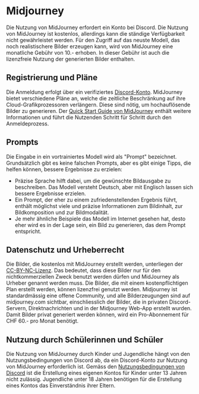 
# Midjourney
Die Nutzung von MidJourney erfordert ein Konto bei Discord. Die Nutzung von MidJourney ist kostenlos, allerdings kann die ständige Verfügbarkeit nicht gewährleistet werden. Für den Zugriff auf das neuste Modell, das noch realistischere Bilder erzeugen kann, wird von MidJourney eine monatliche Gebühr von 10.- erhoben. In dieser Gebühr ist auch die lizenzfreie Nutzung der generierten Bilder enthalten.

<MDXImage src="/screenshots/midjourney.png" alt="Generiertes Bild mit Midjourney v5.1" />

## Registrierung und Pläne
Die Anmeldung erfolgt über ein verifiziertes [Discord-Konto](https://discord.com). MidJourney bietet verschiedene Pläne an, welche die zeitliche Beschränkung auf ihre Cloud-Grafikprozessoren verlängern. Diese sind nötig, um hochauflösende Bilder zu generieren. Der [Quick Start Guide von MidJourney](https://docs.midjourney.com/docs/plans) enthält weitere Informationen und führt die Nutzenden Schritt für Schritt durch den Anmeldeprozess. 


## Prompts
Die Eingabe in ein vortrainiertes Modell wird als "Prompt" bezeichnet. Grundsätzlich gibt es keine falschen Prompts, aber es gibt einige Tipps, die helfen können, bessere Ergebnisse zu erzielen:
- Präzise Sprache hilft dabei, um die gewünschte Bildausgabe zu beschreiben. Das Modell versteht Deutsch, aber mit Englisch lassen sich bessere Ergebnisse erzielen.
- Ein Prompt, der eher zu einem zufriedenstellenden Ergebnis führt, enthält möglichst viele und präzise Informationen zum Bildinhalt, zur Bildkomposition und zur Bildmodalität.
- Je mehr ähnliche Beispiele das Modell im Internet gesehen hat, desto eher wird es in der Lage sein, ein Bild zu generieren, das dem Prompt entspricht.


## Datenschutz und Urheberrecht
Die Bilder, die kostenlos mit MidJourney erstellt werden, unterliegen der [CC-BY-NC-Lizenz](https://creativecommons.org/licenses/by-nc/4.0/). Das bedeutet, dass diese Bilder nur für den nichtkommerziellen Zweck benutzt werden dürfen und MidJourney als Urheber genannt werden muss. Die Bilder, die mit einem kostenpflichtigen Plan erstellt werden, können lizenzfrei genutzt werden. Midjourney ist standardmässig eine offene Community, und alle Bilderzeugungen sind auf midjourney.com sichtbar, einschliesslich der Bilder, die in privaten Discord-Servern, Direktnachrichten und in der Midjourney Web-App erstellt wurden. Damit Bilder privat generiert werden können, wird ein Pro-Abonnement für CHF 60.- pro Monat benötigt.


## Nutzung durch Schülerinnen und Schüler
Die Nutzung von MidJourney durch Kinder und Jugendliche hängt von den Nutzungsbedingungen von Discord ab, da ein Discord-Konto zur Nutzung von MidJourney erforderlich ist. Gemäss den [Nutzungsbedingungen von Discord](https://discord.com/terms) ist die Erstellung eines eigenen Kontos für Kinder unter 13 Jahren nicht zulässig. Jugendliche unter 18 Jahren benötigen für die Erstellung eines Kontos das Einverständnis ihrer Eltern.